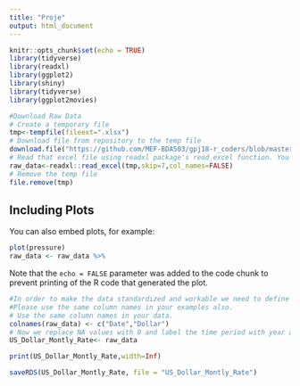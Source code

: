---
title: "Proje"
output: html_document
---

```{r setup, include=FALSE}
knitr::opts_chunk$set(echo = TRUE)
library(tidyverse)
library(readxl)
library(ggplot2)
library(shiny)
library(tidyverse)
library(ggplot2movies)
```



```{r cars}
#Download Raw Data
# Create a temporary file
tmp<-tempfile(fileext=".xlsx")
# Download file from repository to the temp file
download.file("https://github.com/MEF-BDA503/gpj18-r_coders/blob/master/import_data/US_Dollar_Montly_Rate.xlsx?raw=true",mode="wb",destfile=tmp)
# Read that excel file using readxl package's read_excel function. You might need to adjust the parameters (skip, col_names) according to your raw file's format.
raw_data<-readxl::read_excel(tmp,skip=7,col_names=FALSE)
# Remove the temp file
file.remove(tmp)
```

## Including Plots

You can also embed plots, for example:

```{r pressure, echo=FALSE}
plot(pressure)
raw_data <- raw_data %>%
```

Note that the `echo = FALSE` parameter was added to the code chunk to prevent printing of the R code that generated the plot.
```{r MAKE CIVILIZED DATA}
#In order to make the data standardized and workable we need to define column names and remove NA values for this example. 
#Please use the same column names in your examples also.
# Use the same column names in your data.
colnames(raw_data) <- c("Date","Dollar")
# Now we replace NA values with 0 and label the time period with year and month, so when we merge the data we won't be confused.
US_Dollar_Montly_Rate<- raw_data 

print(US_Dollar_Montly_Rate,width=Inf)
```





```{r pressure, echo=FALSE}
saveRDS(US_Dollar_Montly_Rate, file = "US_Dollar_Montly_Rate")
```

